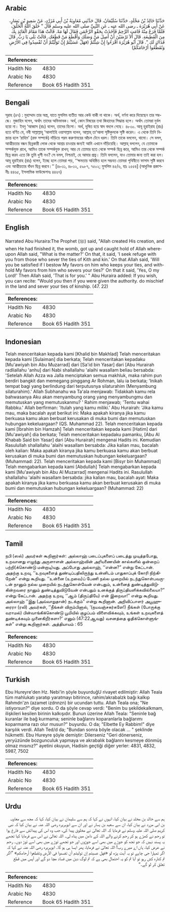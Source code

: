 ## Arabic

<div dir="rtl" lang="ar" style={{fontSize:'larger',backgroundColor:'#f8f9fa',padding:20}}>حَدَّثَنَا خَالِدُ بْنُ مَخْلَدٍ، حَدَّثَنَا سُلَيْمَانُ، قَالَ حَدَّثَنِي مُعَاوِيَةُ بْنُ أَبِي مُزَرَّدٍ، عَنْ سَعِيدِ بْنِ يَسَارٍ، عَنْ أَبِي هُرَيْرَةَ ـ رضى الله عنه ـ عَنِ النَّبِيِّ صلى الله عليه وسلم قَالَ ‏"‏ خَلَقَ اللَّهُ الْخَلْقَ، فَلَمَّا فَرَغَ مِنْهُ قَامَتِ الرَّحِمُ فَأَخَذَتْ بِحَقْوِ الرَّحْمَنِ فَقَالَ لَهَا مَهْ‏.‏ قَالَتْ هَذَا مَقَامُ الْعَائِذِ بِكَ مِنَ الْقَطِيعَةِ‏.‏ قَالَ أَلاَ تَرْضَيْنَ أَنْ أَصِلَ مَنْ وَصَلَكِ وَأَقْطَعَ مَنْ قَطَعَكِ‏.‏ قَالَتْ بَلَى يَا رَبِّ‏.‏ قَالَ فَذَاكِ لَكِ ‏"‏‏.‏ قَالَ أَبُو هُرَيْرَةَ اقْرَءُوا إِنْ شِئْتُمْ ‏(‏فهَلْ عَسَيْتُمْ إِنْ تَوَلَّيْتُمْ أَنْ تُفْسِدُوا فِي الأَرْضِ وَتُقَطِّعُوا أَرْحَامَكُمْ‏)‏</div><div style={{backgroundColor:'#f8f9fa',padding:20, marginBottom: 10}}><table>
        <thead>
          <tr>
            <th>References:</th>
            <th></th>
          </tr>
        </thead>
        <tbody><tr><td>Hadith No</td><td>4830</td></tr><tr><td>Arabic No</td><td>4830</td></tr><tr><td>Reference</td><td>Book 65 Hadith 351</td></tr></tbody></table></div>

## Bengali

<div dir="ltr" lang="bn" style={{fontSize:'larger',backgroundColor:'#f8f9fa',padding:20}}>সূরাহ (৪৭) : মুহাম্মাদ তার অস্ত্র, যাতে মুসলিম ব্যতীত আর কেউ বাকী না থাকে। অর্থ, বর্ণনা করে দিয়েছেন তার সম্বন্ধে। মুজাহিদ বলেন, অর্থাৎ তাদের অভিভাবক। অর্থ, কোন বিষয়ের তথা জিহাদের সিদ্ধান্ত হলে। অর্থাৎ তোমরা দুর্বল হয়ো না। ইবনু ‘আব্বাস (রাঃ) বলেন, তাদের হিংসা। অর্থ, দূষিত হয়ে স্বাদ বদলে গেছে। ৪৮৩০. আবূ হুরাইরাহ (রাঃ) হতে বর্ণিত যে, নবী সাল্লাল্লাহু ‘আলাইহি ওয়াসাল্লাম বলেন, আল্লাহ্ তা‘আলা সৃষ্টিকুলকে সৃষ্টি করেন। এ থেকে তিনি নিস্ক্রান্ত হলে ‘রাহিম’ (রক্ত সম্পর্কে) দাঁড়িয়ে পরম করুণাময়ের আঁচল টেনে ধরল। তিনি তাকে বললেন, থামো। সে বলল, আত্মীয়তার বন্ধন ছিন্নকারী লোক থেকে আশ্রয় চাওয়ার জন্যই আমি এখানে দাঁড়িয়েছি। আল্লাহ্ বললেন, যে তোমাকে সম্পর্কযুক্ত রাখে, আমিও তাকে সম্পর্কযুক্ত রাখব; আর যে তোমার হতে থেকে সম্পর্ক ছিন্ন করে, আমিও তার থেকে সম্পর্ক ছিন্ন করব এতে কি তুমি খুশী নও? সে বলল, নিশ্চয়ই, হে আমার প্রভু। তিনি বললেন, যাও তোমার জন্য তাই করা হল। আবূ হুরাইরাহ (রাঃ) বলেন, ইচ্ছে হলে তোমরা পড়, ‘‘ক্ষমতায় অধিষ্ঠিত হলে সম্ভবত তোমরা পৃথিবীতে ফাসাদ সৃষ্টি করবে এবং আত্মীয়তার বাঁধন ছিন্ন করবে।’’ [৪৮৩১, ৪৮৩২, ৫৯৮৭, ৭৫০২; মুসলিম ৪৫/৬, হাঃ ২৫৫৪] (আধুনিক প্রকাশনীঃ ৪৪৬৫, ইসলামিক ফাউন্ডেশনঃ ৪৪৬৭)</div><div style={{backgroundColor:'#f8f9fa',padding:20, marginBottom: 10}}><table>
        <thead>
          <tr>
            <th>References:</th>
            <th></th>
          </tr>
        </thead>
        <tbody><tr><td>Hadith No</td><td>4830</td></tr><tr><td>Arabic No</td><td>4830</td></tr><tr><td>Reference</td><td>Book 65 Hadith 351</td></tr></tbody></table></div>

## English

<div dir="ltr" lang="en" style={{fontSize:'larger',backgroundColor:'#f8f9fa',padding:20}}>Narrated Abu Huraira:The Prophet (ﷺ) said, "Allah created His creation, and when He had finished it, the womb, got up and caught hold of Allah whereupon Allah said, "What is the matter?' On that, it said, 'I seek refuge with you from those who sever the ties of Kith and kin.' On that Allah said, 'Will you be satisfied if I bestow My favors on him who keeps your ties, and withhold My favors from him who severs your ties?' On that it said, 'Yes, O my Lord!' Then Allah said, 'That is for you.' " Abu Huraira added: If you wish, you can recite: "Would you then if you were given the authority. do mischief in the land and sever your ties of kinship. (47. 22)</div><div style={{backgroundColor:'#f8f9fa',padding:20, marginBottom: 10}}><table>
        <thead>
          <tr>
            <th>References:</th>
            <th></th>
          </tr>
        </thead>
        <tbody><tr><td>Hadith No</td><td>4830</td></tr><tr><td>Arabic No</td><td>4830</td></tr><tr><td>Reference</td><td>Book 65 Hadith 351</td></tr></tbody></table></div>

## Indonesian

<div dir="ltr" lang="id" style={{fontSize:'larger',backgroundColor:'#f8f9fa',padding:20}}>Telah menceritakan kepada kami [Khalid bin Makhlad] Telah menceritakan kepada kami [Sulaiman] dia berkata; Telah menceritakan kepadaku [Mu'awiyah bin Abu Muzarrad] dari [Sa'id bin Yasar] dari [Abu Hurairah radliallahu 'anhu] dari Nabi shallallahu 'alaihi wasallam beliau bersabda: 'Setelah Allah Azza wa Jalla menciptakan semua makhluk, maka rahim pun berdiri bangkit dan memegang pinggang Ar Rohman, lalu ia berkata; 'Inikah tempat bagi yang berlindung dari terputusnya silaturahim (Menyambung silaturahim).' Allah Subhanahu wa Ta'ala menjawab: Tidakkah kamu rela bahwasanya Aku akan menyambung orang yang menyambungmu dan memutuskan yang memutuskanmu? ' Rahim menjawab; 'Tentu wahai Rabbku.' Allah berfirman: 'ltulah yang kamu miliki.' Abu Hurairah: 'Jika kamu mau, maka bacalah ayat berikut ini: Maka apakah kiranya jika kamu berkuasa kamu akan berbuat kerusakan di muka bumi dan memutuskan hubungan kekeluargaan? (QS. Muhammad 22). Telah menceritakan kepada kami [Ibrahim bin Hamzah] Telah menceritakan kepada kami [Hatim] dari [Mu'awiyah] dia berkata; Telah menceritakan kepadaku pamanku, [Abu Al Khabab Said bin Yasar] dari [Abu Hurairah] mengenai Hadits ini. Kemudian Rasulullah shallallahu 'alaihi wasallam bersabda: Jika kalian mau, bacalah oleh kalian: Maka apakah kiranya jika kamu berkuasa kamu akan berbuat kerusakan di muka bumi dan memutuskan hubungan kekeluargaan? (Muhammad: 22). Telah menceritakan kepada kami [Bisyr bin Muhammad] Telah mengabarkan kepada kami [Abdullah] Telah mengabarkan kepada kami [Mu'awiyah bin Abu Al Muzarrad] mengenai Hadits ini. Rasulullah shallallahu 'alaihi wasallam bersabda: jika kalian mau, bacalah ayat: Maka apakah kiranya jika kamu berkuasa kamu akan berbuat kerusakan di muka bumi dan memutuskan hubungan kekeluargaan? (Muhammad: 22)</div><div style={{backgroundColor:'#f8f9fa',padding:20, marginBottom: 10}}><table>
        <thead>
          <tr>
            <th>References:</th>
            <th></th>
          </tr>
        </thead>
        <tbody><tr><td>Hadith No</td><td>4830</td></tr><tr><td>Arabic No</td><td>4830</td></tr><tr><td>Reference</td><td>Book 65 Hadith 351</td></tr></tbody></table></div>

## Tamil

<div dir="ltr" lang="ta" style={{fontSize:'larger',backgroundColor:'#f8f9fa',padding:20}}>நபி (ஸல்) அவர்கள் கூறினார்கள்: அல்லாஹ் படைப்புகளைப் படைத்து முடித்தபோது, உறவானது எழுந்து அருளாளன் அல்லாஹ்வின் அரியணையின் கால்களில் ஒன்றைப் பற்றி(க்கொண்டு மன்றாடி)யது. அப்போது அல்லாஹ், ‘‘என்ன?” என்று கேட்டான். அதற்கு உறவு, ‘‘உறவுகளைத் துண்டிப்பதிலிருந்து உன்னிடம் பாதுகாப்புக் கோரி நிற்கிறேன்” என்று கூறியது. ‘‘உன்னை (உறவை)ப் பேணி நல்ல முறையில் நடந்துகொள்பவருடன் நானும் நல்ல முறையில் நடந்துகொள்வேன் என்பதும், உன்னைத் துண்டித்துவிடுகின்றவரை நானும் துண்டித்துவிடுவேன் என்பதும் உனக்குத் திருப்தியளிக்கவில்லையா?” என்று கேட்டான். அதற்கு உறவு, ‘‘ஆம் (திருப்தியே) என் இறைவா!” என்று கூறியது. அல்லாஹ் ‘‘இது (அவ்வாறுதான்) நடக்கும்” என்று கூறினான். அறிவிப்பாளர் அபூஹுரைரா (ரலி) அவர்கள், ‘‘நீங்கள் விரும்பினால், ‘(நயவஞ்சகர்களே!) நீங்கள் (போருக்கு வராமல்) பின்வாங்கிக்கொண்டு பூமியில் குழப்பம் விளைவிக்கவும், உங்கள் உறவுகளைத் துண்டிக்கவும் முனைகிறீர்களா?’ எனும் (47:22ஆவது) வசனத்தை ஓதிக்கொள்ளுங்கள்” என்று கூறினார்கள். அத்தியாயம் : 65</div><div style={{backgroundColor:'#f8f9fa',padding:20, marginBottom: 10}}><table>
        <thead>
          <tr>
            <th>References:</th>
            <th></th>
          </tr>
        </thead>
        <tbody><tr><td>Hadith No</td><td>4830</td></tr><tr><td>Arabic No</td><td>4830</td></tr><tr><td>Reference</td><td>Book 65 Hadith 351</td></tr></tbody></table></div>

## Turkish

<div dir="ltr" lang="tr" style={{fontSize:'larger',backgroundColor:'#f8f9fa',padding:20}}>Ebu Hureyre'den Hz. Nebi'in şöyle buyurduğU rivayet edilmiştir: Allah Teala tüm mahlukatı yaratıp yaratmayı bitirince, rahim/akrabalzk bağı kalkıp Rahmdn'zn (azamet izdnnzn) bir ucundan tuttu. Allah Teala ona; "Ne istiyorsun?" diye sordu. O da şöyle cevap verdi: "Benim bu şekildekalkmam, ilişkileri kesilen birinin kalkışıdır. Bunun üzerine Allah Teala: "Seninle bağ kuranlar ile bağ kurmama; seninle bağlarını koparanlarla bağlarımı koparmama razı olur musun?" buyurdu. O da; "Elbette Ey Rabbim!" diye karşılık verdi. Allah Ted/d da; "Bundan sonra böyle olacak ... " şeklinde hükmetti. Ebu Hureyre şöyle demiştir: Dilerseniz "Geri dönerseniz, yeryüzünde bozgunculuk yapmaya ve akrabalık bağlannı kesmeye dönmüş olmaz mısınız?" ayetini okuyun, Hadisin geçtiği diğer yerler: 4831, 4832, 5987, 7502</div><div style={{backgroundColor:'#f8f9fa',padding:20, marginBottom: 10}}><table>
        <thead>
          <tr>
            <th>References:</th>
            <th></th>
          </tr>
        </thead>
        <tbody><tr><td>Hadith No</td><td>4830</td></tr><tr><td>Arabic No</td><td>4830</td></tr><tr><td>Reference</td><td>Book 65 Hadith 351</td></tr></tbody></table></div>

## Urdu

<div dir="rtl" lang="ur" style={{fontSize:'larger',backgroundColor:'#f8f9fa',padding:20}}>ہم سے خالد بن مخلد نے بیان کیا، انہوں نے کہا کہ ہم سے سلیمان نے بیان کیا، کہا کہ مجھ سے معاویہ بن ابی مزرد نے بیان کیا، ان سے سعید بن یسار نے اور ان سے ابوہریرہ رضی اللہ عنہ نے بیان کیا کہ نبی کریم صلی اللہ علیہ وسلم نے فرمایا کہ اللہ تعالیٰ نے مخلوق پیدا کی، جب وہ اس کی پیدائش سے فارغ ہوا تو رحم نے کھڑے ہو کر رحم کرنے والے اللہ کے دامن میں پناہ لی۔ اللہ تعالیٰ نے اس سے فرمایا کیا تجھے یہ پسند نہیں کہ جو تجھ کو جوڑے میں بھی اسے جوڑوں اور جو تجھے توڑے میں بھی اسے توڑ دوں۔ رحم نے عرض کیا، ہاں اے میرے رب! اللہ تعالیٰ نے فرمایا، پھر ایسا ہی ہو گا۔ ابوہریرہ رضی اللہ عنہ نے کہا کہ اگر تمہارا جی چاہے تو یہ آیت پڑھ لو «فهل عسيتم إن توليتم أن تفسدوا في الأرض وتقطعوا أرحامكم» ”اگر تم کنارہ کش رہو تو آیا تم کو یہ احتمال بھی ہے کہ تم لوگ دین میں فساد مچا دو گے اور آپس میں قطع تعلق کر لو گے۔“</div><div style={{backgroundColor:'#f8f9fa',padding:20, marginBottom: 10}}><table>
        <thead>
          <tr>
            <th>References:</th>
            <th></th>
          </tr>
        </thead>
        <tbody><tr><td>Hadith No</td><td>4830</td></tr><tr><td>Arabic No</td><td>4830</td></tr><tr><td>Reference</td><td>Book 65 Hadith 351</td></tr></tbody></table></div>